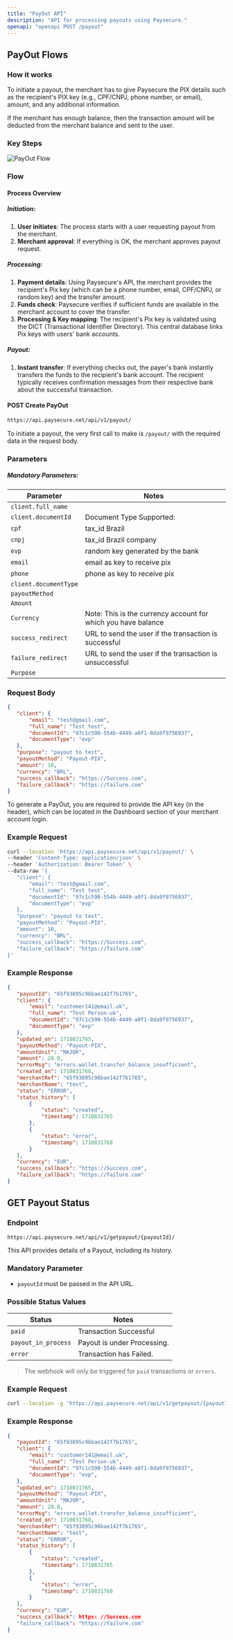 ```yaml
---
title: "PayOut API"
description: "API for processing payouts using Paysecure."
openapi: "openapi POST /payout"
---
```


## PayOut Flows

### How it works
To initiate a payout, the merchant has to give Paysecure the PIX details such as the recipient's PIX key (e.g., CPF/CNPJ, phone number, or email), amount, and any additional information.

If the merchant has enough balance, then the transaction amount will be deducted from the merchant balance and sent to the user.

### Key Steps
![PayOut Flow](/images/api-reference/pix/pay-out-steps.png)

### Flow

#### **Process Overview**
##### **Initiation:**
1. **User initiates**: The process starts with a user requesting payout from the merchant.
2. **Merchant approval**: If everything is OK, the merchant approves payout request.

##### **Processing:**
1. **Payment details**: Using Paysecure's API, the merchant provides the recipient's Pix key (which can be a phone number, email, CPF/CNPJ, or random key) and the transfer amount.
2. **Funds check**: Paysecure verifies if sufficient funds are available in the merchant account to cover the transfer.
3. **Processing & Key mapping**: The recipient's Pix key is validated using the DICT (Transactional Identifier Directory). This central database links Pix keys with users' bank accounts.

##### **Payout:**
1. **Instant transfer**: If everything checks out, the payer's bank instantly transfers the funds to the recipient's bank account. The recipient typically receives confirmation messages from their respective bank about the successful transaction.

#### **POST Create PayOut**
```bash
https://api.paysecure.net/api/v1/payout/
```
To initiate a payout, the very first call to make is `/payout/` with the required data in the request body.

### Parameters

##### Mandatory Parameters:
| Parameter | Notes |
|-----------|-------|
| `client.full_name` |  |
| `client.documentId` | Document Type Supported:  
| `cpf` | tax_id Brazil |
| `cnpj` | tax_id Brazil company |
| `evp` | random key generated by the bank |
| `email` | email as key to receive pix |
| `phone` | phone as key to receive pix |
| `client.documentType` |  |
| `payoutMethod` |  |
| `Amount` |  |
| `Currency` | Note: This is the currency account for which you have balance |
| `success_redirect` | URL to send the user if the transaction is successful |
| `failure_redirect` | URL to send the user if the transaction is unsuccessful |
| `Purpose` |  |

### **Request Body**
```json
{
   "client": {
       "email": "test@gmail.com",
       "full_name": "Test test",
       "documentId": "97c1c590-554b-4449-a0f1-8da9f9756937",
       "documentType": "evp"
   },
   "purpose": "payout to test",
   "payoutMethod": "Payout-PIX",
   "amount": 10,
   "currency": "BRL",
   "success_callback": "https://Success.com",
   "failure_callback": "https://failure.com"
}
```
To generate a PayOut, you are required to provide the API key (in the header), which can be located in the Dashboard section of your merchant account login.

### **Example Request**
```bash
curl --location 'https://api.paysecure.net/api/v1/payout/' \
--header 'Content-Type: application/json' \
--header 'Authorization: Bearer Token' \
--data-raw '{
   "client": {
       "email": "test@gmail.com",
       "full_name": "Test test",
       "documentId": "97c1c590-554b-4449-a0f1-8da9f9756937",
       "documentType": "evp"
   },
   "purpose": "payout to test",
   "payoutMethod": "Payout-PIX",
   "amount": 10,
   "currency": "BRL",
   "success_callback": "https://Success.com",
   "failure_callback": "https://failure.com"
}'
```

### **Example Response**
```json
{
   "payoutId": "65f93895c96bae142f7b1765",
   "client": {
       "email": "customer141@email.uk",
       "full_name": "Test Person-uk",
       "documentId": "97c1c590-554b-4449-a0f1-8da9f9756937",
       "documentType": "evp"
   },
   "updated_on": 1710831765,
   "payoutMethod": "Payout-PIX",
   "amountUnit": "MAJOR",
   "amount": 20.0,
   "errorMsg": "errors.wallet.transfer_balance_insufficient",
   "created_on": 1710831768,
   "merchantRef": "65f93895c96bae142f7b1765",
   "merchantName": "test",
   "status": "ERROR",
   "status_history": [
       {
           "status": "created",
           "timestamp": 1710831765
       },
       {
           "status": "error",
           "timestamp": 1710831768
       }
   ],
   "currency": "EUR",
   "success_callback": "https://Success.com",
   "failure_callback": "https://failure.com"
}
```

## **GET Payout Status**

### **Endpoint**
```bash
https://api.paysecure.net/api/v1/getpayout/{payoutId}/
```
This API provides details of a Payout, including its history.

### **Mandatory Parameter**
- `payoutId` must be passed in the API URL.

### **Possible Status Values**
| Status | Notes |
|--------|-------|
| `paid` | Transaction Successful |
| `payout_in_process` | Payout is under Processing. |
| `error` | Transaction has Failed. |

> The webhook will only be triggered for `paid` transactions or `errors`.

### **Example Request**
```bash
curl --location -g 'https://api.paysecure.net/api/v1/getpayout/{payoutId}/'
```
### **Example Response**
```json
{
   "payoutId": "65f93895c96bae142f7b1765",
   "client": {
       "email": "customer141@email.uk",
       "full_name": "Test Person-uk",
       "documentId": "97c1c590-554b-4449-a0f1-8da9f9756937",
       "documentType": "evp",
   },
   "updated_on": 1710831765,
   "payoutMethod": "Payout-PIX",
   "amountUnit": "MAJOR",
   "amount": 20.0,
   "errorMsg": "errors.wallet.transfer_balance_insufficient",
   "created_on": 1710831768,
   "merchantRef": "65f93895c96bae142f7b1765",
   "merchantName": "test",
   "status": "ERROR",
   "status_history": [
       {
           "status": "created",
           "timestamp": 1710831765
       },
       {
           "status": "error",
           "timestamp": 1710831768
       }
   ],
   "currency": "EUR",
   "success_callback": https: //Success.com
   "failure_callback": "https://failure.com"
}
```